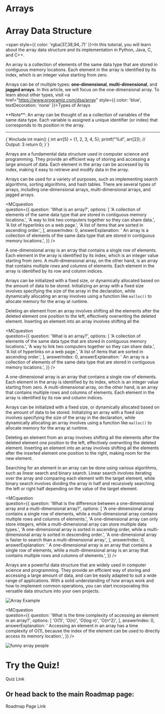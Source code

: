 
<ProgressBar
  color="#92DFF3"
  height={5}
  direction="right"
  position="top"
  gradient={true}
  gradientColor="#7AD7F0"
/>

<TreeVisualisation />

# Arrays

# Array Data Structure

<span style={{ color: 'rgba(37,38,94,.7)' }}>In this tutorial, you will learn about the array data structure and its implementation in Python, Java, C, and C++.</span>

An array is a collection of elements of the same data type that are stored in contiguous memory locations. Each element in the array is identified by its index, which is an integer value starting from zero.

Arrays can be of multiple types: **one-dimensional**, **multi-dimensional**, and **jagged arrays**. In this article, we will focus on the one-dimensional array. To learn about other types, visit 
<a href="https://www.programiz.com/dsa/array" style={{ color: 'blue', textDecoration: 'none' }}>Types of Arrays</a>

<div style={{ border: '1px solid black', padding: '10px', margin: '10px', borderLeft: '4px solid blue' }}>**Note**: An array can be thought of as a collection of variables of the same data type. Each variable is assigned a unique identifier (or index) that corresponds to its position in the array.</div>

<hr style={{ marginTop: '40px', marginBottom: '40px' }} />

<CodeBlock>
  {`#include <stdio.h>
int main() {
   int arr[5] = {1, 2, 3, 4, 5};
   printf("%d", arr[2]); // Output: 3
   return 0;
}`}
</CodeBlock>

Arrays are a fundamental data structure used in computer science and programming. They provide an efficient way of storing and accessing a large amount of data. Each element in the array can be accessed by its index, making it easy to retrieve and modify data in the array.

Arrays can be used for a variety of purposes, such as implementing search algorithms, sorting algorithms, and hash tables. There are several types of arrays, including one-dimensional arrays, multi-dimensional arrays, and jagged arrays.


<MCquestion   
question={{
  question: 'What is an array?',
  options: [
    'A collection of elements of the same data type that are stored in contiguous memory locations.',
    'A way to link two computers together so they can share data.',
    'A list of hyperlinks on a web page.',
    'A list of items that are sorted in ascending order.',
  ],
  answerIndex: 0,
  answerExplanation: ' An array is a collection of elements of the same data type that are stored in contiguous memory locations.',
}}
/>

A one-dimensional array is an array that contains a single row of elements. Each element in the array is identified by its index, which is an integer value starting from zero. A multi-dimensional array, on the other hand, is an array that contains multiple rows and columns of elements. Each element in the array is identified by its row and column indices.

Arrays can be initialized with a fixed size, or dynamically allocated based on the amount of data to be stored. Initializing an array with a fixed size involves specifying the size of the array in the declaration, while dynamically allocating an array involves using a function like `malloc()` to allocate memory for the array at runtime.

Deleting an element from an array involves shifting all the elements after the deleted element one position to the left, effectively overwriting the deleted element. Inserting an element into an array involves shifting all the


<MCquestion   
question={{
  question: 'What is an array?',
  options: [
    'A collection of elements of the same data type that are stored in contiguous memory locations.',
    'A way to link two computers together so they can share data.',
    'A list of hyperlinks on a web page.',
    'A list of items that are sorted in ascending order.',
  ],
  answerIndex: 0,
  answerExplanation: ' An array is a collection of elements of the same data type that are stored in contiguous memory locations.',
}}
/>

A one-dimensional array is an array that contains a single row of elements. Each element in the array is identified by its index, which is an integer value starting from zero. A multi-dimensional array, on the other hand, is an array that contains multiple rows and columns of elements. Each element in the array is identified by its row and column indices.

Arrays can be initialized with a fixed size, or dynamically allocated based on the amount of data to be stored. Initializing an array with a fixed size involves specifying the size of the array in the declaration, while dynamically allocating an array involves using a function like `malloc()` to allocate memory for the array at runtime.

Deleting an element from an array involves shifting all the elements after the deleted element one position to the left, effectively overwriting the deleted element. Inserting an element into an array involves shifting all the elements after the inserted element one position to the right, making room for the new element.

Searching for an element in an array can be done using various algorithms, such as linear search and binary search. Linear search involves iterating over the array and comparing each element with the target element, while binary search involves dividing the array in half and recursively searching the left or right half depending on the value of the target element.

<MCquestion   
question={{
  question: 'What is the difference between a one-dimensional array and a multi-dimensional array?',
  options: [
    'A one-dimensional array contains a single row of elements, while a multi-dimensional array contains multiple rows and columns of elements.',
    'A one-dimensional array can only store integers, while a multi-dimensional array can store multiple data types.',
    'A one-dimensional array is sorted in ascending order, while a multi-dimensional array is sorted in descending order.',
    'A one-dimensional array is faster to search than a multi-dimensional array.',
  ],
  answerIndex: 0,
  answerExplanation: ' A one-dimensional array is an array that contains a single row of elements, while a multi-dimensional array is an array that contains multiple rows and columns of elements.',
}}
/>

Arrays are a powerful data structure that are widely used in computer science and programming. They provide an efficient way of storing and accessing a large amount of data, and can be easily adapted to suit a wide range of applications. With a solid understanding of how arrays work and how to implement common operations, you can start incorporating this versatile data structure into your own projects.

<img src={arrayImg} alt="Array Example" />

<MCquestion   
question={{
  question: 'What is the time complexity of accessing an element in an array?',
  options: [
    'O(1)',
    'O(n)',
    'O(log n)',
    'O(n^2)',
  ],
  answerIndex: 0,
  answerExplanation: ' Accessing an element in an array has a time complexity of O(1), because the index of the element can be used to directly access its memory location.',
}}
/>

<img src={peopleLine} alt="funny array people" />

# Try the Quiz!

<Link to="/arraysQuiz">Quiz Link</Link>

## Or head back to the main Roadmap page: 

<Link to="/roadmap">Roadmap Page Link</Link>